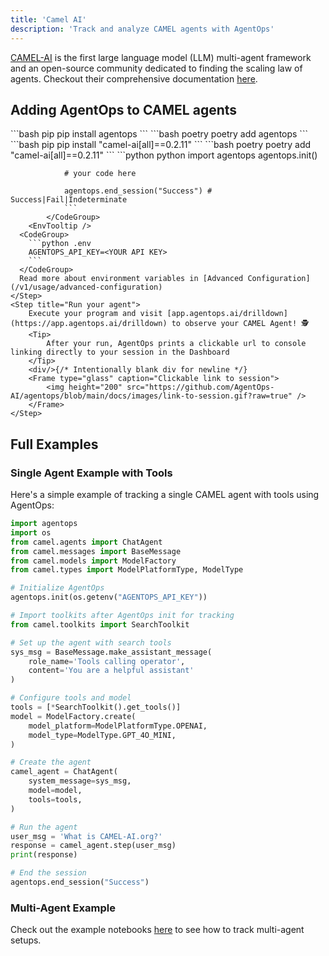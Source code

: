```yaml
---
title: 'Camel AI'
description: 'Track and analyze CAMEL agents with AgentOps'
---
```



[CAMEL-AI](https://www.camel-ai.org/) is the first large language model (LLM) multi-agent framework and an open-source community dedicated to finding the scaling law of agents. Checkout their comprehensive documentation [here](https://docs.camel-ai.org/).

## Adding AgentOps to CAMEL agents

<Steps>
	<Step title="Install the AgentOps SDK">
		<CodeGroup>
			```bash pip
			pip install agentops
			```
			```bash poetry
			poetry add agentops
			```
		</CodeGroup>
	</Step>
	<Step title="Install CAMEL-AI with all dependencies">
		<CodeGroup>
			```bash pip
			pip install "camel-ai[all]==0.2.11"
			```
			```bash poetry
			poetry add "camel-ai[all]==0.2.11"
			```
		</CodeGroup>
	</Step>
	<Step title="Add AgentOps code to your code">
		<CodeTooltip/>
			<CodeGroup>
				```python python
				import agentops
				agentops.init(<INSERT YOUR API KEY HERE>)

				# your code here

				agentops.end_session("Success") # Success|Fail|Indeterminate
				```
			</CodeGroup>
		<EnvTooltip />
      <CodeGroup>
        ```python .env
        AGENTOPS_API_KEY=<YOUR API KEY>
        ```
      </CodeGroup>
      Read more about environment variables in [Advanced Configuration](/v1/usage/advanced-configuration)
	</Step>
	<Step title="Run your agent">
		Execute your program and visit [app.agentops.ai/drilldown](https://app.agentops.ai/drilldown) to observe your CAMEL Agent! 🕵️
		<Tip>
			After your run, AgentOps prints a clickable url to console linking directly to your session in the Dashboard
		</Tip>
		<div/>{/* Intentionally blank div for newline */}
		<Frame type="glass" caption="Clickable link to session">
			<img height="200" src="https://github.com/AgentOps-AI/agentops/blob/main/docs/images/link-to-session.gif?raw=true" />
		</Frame>
	</Step>
</Steps>

## Full Examples
### Single Agent Example with Tools

Here's a simple example of tracking a single CAMEL agent with tools using AgentOps:

```python
import agentops
import os
from camel.agents import ChatAgent
from camel.messages import BaseMessage
from camel.models import ModelFactory
from camel.types import ModelPlatformType, ModelType

# Initialize AgentOps
agentops.init(os.getenv("AGENTOPS_API_KEY"))

# Import toolkits after AgentOps init for tracking
from camel.toolkits import SearchToolkit

# Set up the agent with search tools
sys_msg = BaseMessage.make_assistant_message(
    role_name='Tools calling operator',
    content='You are a helpful assistant'
)

# Configure tools and model
tools = [*SearchToolkit().get_tools()]
model = ModelFactory.create(
    model_platform=ModelPlatformType.OPENAI,
    model_type=ModelType.GPT_4O_MINI,
)

# Create the agent
camel_agent = ChatAgent(
    system_message=sys_msg,
    model=model,
    tools=tools,
)

# Run the agent
user_msg = 'What is CAMEL-AI.org?'
response = camel_agent.step(user_msg)
print(response)

# End the session
agentops.end_session("Success")
```

### Multi-Agent Example

Check out the example notebooks [here](https://github.com/AgentOps-AI/agentops/tree/main/examples/camel_examples) to see how to track multi-agent setups.

<script type="module" src="/scripts/github_stars.js"></script>
<script type="module" src="/scripts/scroll-img-fadein-animation.js"></script>
<script type="module" src="/scripts/button_heartbeat_animation.js"></script>
<script type="css" src="/styles/styles.css"></script>
<script type="module" src="/scripts/adjust_api_dynamically.js"></script>
